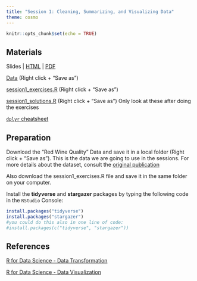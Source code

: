```yaml
---
title: "Session 1: Cleaning, Summarizing, and Visualizing Data"
theme: cosmo
---
```



```r
knitr::opts_chunk$set(echo = TRUE)
```

## Materials

 Slides | [HTML](https://www.dropbox.com/s/mvitmdmo5rnjbil/slides_session1.html?dl=0) | [PDF](https://github.com/jmahieu/R-workshop/raw/main/slides/slides_session1.pdf)
 

[Data](https://raw.githubusercontent.com/jmahieu/R-workshop/main/data/winequality-red.csv) (Right click + "Save as")


[session1_exercises.R](https://raw.githubusercontent.com/jmahieu/R-workshop/main/session1_exercises.R) (Right click + "Save as")

[session1_solutions.R](https://raw.githubusercontent.com/jmahieu/R-workshop/main/session_1_solutions.R) (Right click + "Save as") Only look at these after doing the exercises

[`dplyr` cheatsheet](https://github.com/rstudio/cheatsheets/blob/master/data-transformation.pdf)


## Preparation
Download the "Red Wine Quality" Data and save it in a local folder (Right click + "Save as"). This is the data we are going to use in the sessions. For more details about the dataset, consult the [original publication](https://www.sciencedirect.com/science/article/abs/pii/S0167923609001377?via%3Dihub)

Also download the session1_exercises.R file and save it in the same folder on your computer.

Install the **tidyverse** and **stargazer** packages by typing the following code in the `RStudio` Console: 
```r
install.packages("tidyverse")
install.packages("stargazer")
#you could do this also in one line of code:
#install.packages(c("tidyverse", "stargazer"))
```


## References
[R for Data Science - Data Transformation](https://r4ds.had.co.nz/transform.html)

[R for Data Science - Data Visualization](https://r4ds.had.co.nz/data-visualisation.html)